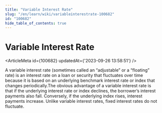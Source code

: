 ```yaml
---
title: "Variable Interest Rate"
slug: "/en/learn/wiki/variableinterestrate-100682"
id: "100682"
hide_table_of_contents: true
---
```



# Variable Interest Rate

<ArticleMeta id={100682} updatedAt={'2023-09-26 13:58:51'} />
<div className='border-solid border-b border-t-0 my-4 border-[var(--ifm-color-gray-300)]' />

A variable interest rate (sometimes called an “adjustable” or a “floating” rate) is an interest rate on a loan or security that fluctuates over time because it is based on an underlying benchmark interest rate or index that changes periodically.The obvious advantage of a variable interest rate is that if the underlying interest rate or index declines, the borrower’s interest payments also fall. Conversely, if the underlying index rises, interest payments increase. Unlike variable interest rates, fixed interest rates do not fluctuate.

